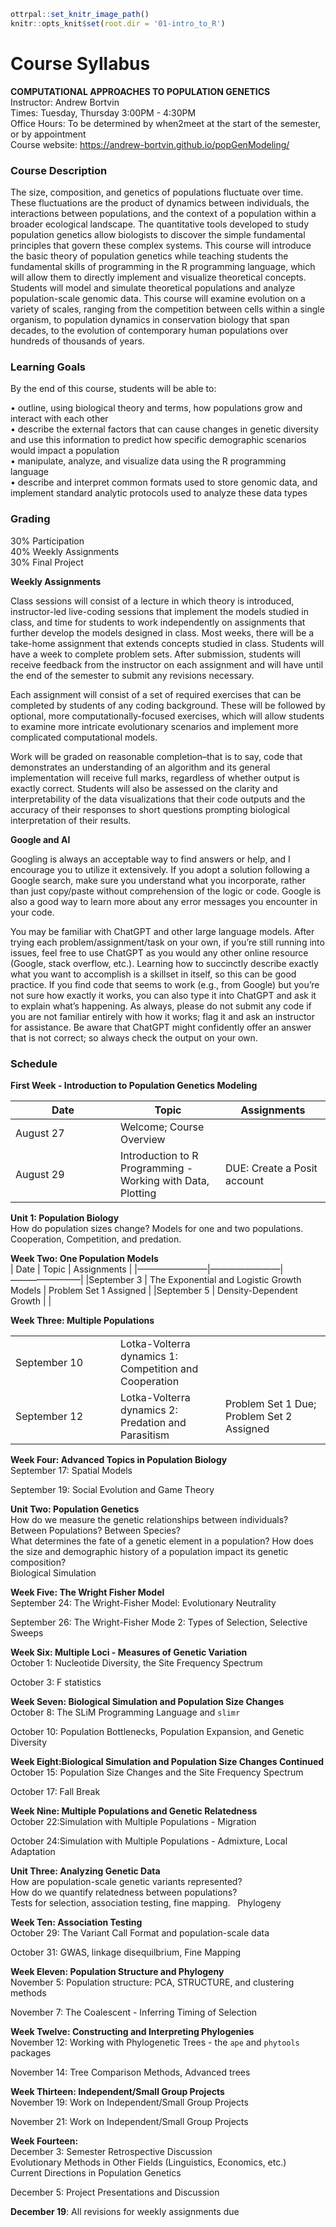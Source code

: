 ```r
ottrpal::set_knitr_image_path()
knitr::opts_knit$set(root.dir = '01-intro_to_R')
```

# Course Syllabus

**COMPUTATIONAL APPROACHES TO POPULATION GENETICS**\
Instructor: Andrew Bortvin\
Times: Tuesday, Thursday 3:00PM - 4:30PM\
Office Hours: To be determined by when2meet at the start of the semester, or by appointment\
Course website: <https://andrew-bortvin.github.io/popGenModeling/>

### Course Description

The size, composition, and genetics of populations fluctuate over time. These fluctuations are the product of dynamics between individuals, the interactions between populations, and the context of a population within a broader ecological landscape. The quantitative tools developed to study population genetics allow biologists to discover the simple fundamental principles that govern these complex systems. This course will introduce the basic theory of population genetics while teaching students the fundamental skills of programming in the R programming language, which will allow them to directly implement and visualize theoretical concepts. Students will model and simulate theoretical populations and analyze population-scale genomic data. This course will examine evolution on a variety of scales, ranging from the competition between cells within a single organism, to population dynamics in conservation biology that span decades, to the evolution of contemporary human populations over hundreds of thousands of years.

### Learning Goals

By the end of this course, students will be able to:

• outline, using biological theory and terms, how populations grow and interact with each other\
• describe the external factors that can cause changes in genetic diversity and use this information to predict how specific demographic scenarios would impact a population\
• manipulate, analyze, and visualize data using the R programming language\
• describe and interpret common formats used to store genomic data, and implement standard analytic protocols used to analyze these data types

### Grading

30% Participation\
40% Weekly Assignments\
30% Final Project

**Weekly Assignments**

Class sessions will consist of a lecture in which theory is introduced, instructor-led live-coding sessions that implement the models studied in class, and time for students to work independently on assignments that further develop the models designed in class. Most weeks, there will be a take-home assignment that extends concepts studied in class. Students will have a week to complete problem sets. After submission, students will receive feedback from the instructor on each assignment and will have until the end of the semester to submit any revisions necessary.

Each assignment will consist of a set of required exercises that can be completed by students of any coding background. These will be followed by optional, more computationally-focused exercises, which will allow students to examine more intricate evolutionary scenarios and implement more complicated computational models.

Work will be graded on reasonable completion--that is to say, code that demonstrates an understanding of an algorithm and its general implementation will receive full marks, regardless of whether output is exactly correct. Students will also be assessed on the clarity and interpretability of the data visualizations that their code outputs and the accuracy of their responses to short questions prompting biological interpretation of their results.

**Google and AI**

Googling is always an acceptable way to find answers or help, and I encourage you to utilize it extensively. If you adopt a solution following a Google search, make sure you understand what you incorporate, rather than just copy/paste without comprehension of the logic or code. Google is also a good way to learn more about any error messages you encounter in your code.

You may be familiar with ChatGPT and other large language models. After trying each problem/assignment/task on your own, if you're still running into issues, feel free to use ChatGPT as you would any other online resource (Google, stack overflow, etc.). Learning how to succinctly describe exactly what you want to accomplish is a skillset in itself, so this can be good practice. If you find code that seems to work (e.g., from Google) but you're not sure how exactly it works, you can also type it into ChatGPT and ask it to explain what's happening. As always, please do not submit any code if you are not familiar entirely with how it works; flag it and ask an instructor for assistance. Be aware that ChatGPT might confidently offer an answer that is not correct; so always check the output on your own.

### Schedule

**First Week - Introduction to Population Genetics Modeling**

| Date      | Topic                               | Assignments |
|------------------------|------------------------|------------------------|
| August 27 | Welcome; Course Overview            |             |
| August 29 | Introduction to R Programming - Working with Data, Plotting | DUE: Create a Posit account |

**Unit 1: Population Biology**\
How do population sizes change? Models for one and two populations. Cooperation, Competition, and predation.

**Week Two: One Population Models**\
| Date      | Topic                               | Assignments |
|------------------------|------------------------|------------------------|
|September 3 | The Exponential and Logistic Growth Models          | Problem Set 1 Assigned |
|September 5 |  Density-Dependent Growth |  |

**Week Three: Multiple Populations**\

|       |                                |  |
|------------------------|------------------------|------------------------|
|September 10 | Lotka-Volterra dynamics 1: Competition and Cooperation        |             |
|September 12 | Lotka-Volterra dynamics 2: Predation and Parasitism| Problem Set 1 Due; Problem Set 2 Assigned |


**Week Four: Advanced Topics in Population Biology**\
September 17: Spatial Models

September 19: Social Evolution and Game Theory

**Unit Two: Population Genetics**\
How do we measure the genetic relationships between individuals? Between Populations? Between Species?\
What determines the fate of a genetic element in a population? How does the size and demographic history of a population impact its genetic composition?\
Biological Simulation

**Week Five: The Wright Fisher Model**\
September 24: The Wright-Fisher Model: Evolutionary Neutrality

September 26: The Wright-Fisher Mode 2: Types of Selection, Selective Sweeps

**Week Six: Multiple Loci - Measures of Genetic Variation**\
October 1: Nucleotide Diversity, the Site Frequency Spectrum

October 3: F statistics

**Week Seven: Biological Simulation and Population Size Changes**\
October 8: The SLiM Programming Language and `slimr`

October 10: Population Bottlenecks, Population Expansion, and Genetic Diversity

**Week Eight:Biological Simulation and Population Size Changes Continued**\
October 15: Population Size Changes and the Site Frequency Spectrum

October 17: Fall Break

**Week Nine: Multiple Populations and Genetic Relatedness**\
October 22:Simulation with Multiple Populations - Migration

October 24:Simulation with Multiple Populations - Admixture, Local Adaptation

**Unit Three: Analyzing Genetic Data**\
How are population-scale genetic variants represented?\
How do we quantify relatedness between populations?\
Tests for selection, association testing, fine mapping.   Phylogeny

**Week Ten: Association Testing**\
October 29: The Variant Call Format and population-scale data

October 31: GWAS, linkage disequilbrium, Fine Mapping

**Week Eleven: Population Structure and Phylogeny**\
November 5: Population structure: PCA, STRUCTURE, and clustering methods

November 7: The Coalescent - Inferring Timing of Selection

**Week Twelve: Constructing and Interpreting Phylogenies**\
November 12: Working with Phylogenetic Trees - the `ape` and `phytools` packages

November 14: Tree Comparison Methods, Advanced trees

**Week Thirteen: Independent/Small Group Projects**\
November 19: Work on Independent/Small Group Projects

November 21: Work on Independent/Small Group Projects

**Week Fourteen:**\
December 3: Semester Retrospective Discussion\
Evolutionary Methods in Other Fields (Linguistics, Economics, etc.)\
Current Directions in Population Genetics\

December 5: Project Presentations and Discussion

**December 19**: All revisions for weekly assignments due
